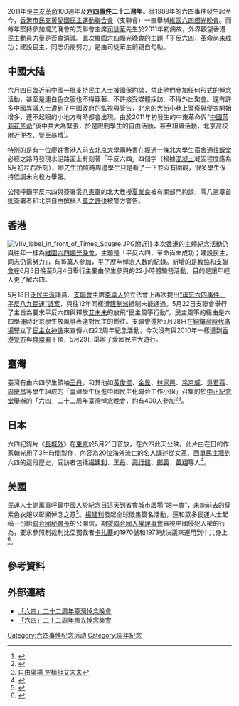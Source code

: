 {{POV|time=2022-01-13T00:24:20}}{{main|六四事件}}

2011年是[[辛亥革命|辛亥革命]]100週年及'''[[六四事件|六四事件]]二十二週年'''。從1989年的六四事件發生起至今，[[香港市民支援愛國民主運動聯合會|香港市民支援愛國民主運動聯合會]]（支聯會）一直舉辦[[維園六四燭光晚會|維園六四燭光晚會]]。而每年堅持參加燭光晚會的支聯會主席[[司徒華|司徒華]]先生於2011年初病故，外界觀望香港[[民主|民主]]動員力量是否會消減。此次維園六四燭光晚會的主題「平反六四，革命尚未成功；建設民主，同志仍需努力」是由司徒華生前親自勾勒。

== 中國大陆 ==
{{Disputed-section}}{{POV-section}}{{Onesource|time=2022-02-11T03:37:54+00:00}}
六月四日臨近前[[中國|中國]]一批支持民主人士被[[國保|國保]]約談，禁止他們參加任何形式的悼念活動，甚至是連白色衣服也不得穿著、不許接受媒體採訪、不得外出聚會。還有許多中國[[異議人士|異議人士]]遭到了[[中國政府|中國政府]]的監視與警告，[[北京|北京]]的大街小巷上警察與便衣開始增多，連不起眼的小地方有時都會出現。由於2011年初發生的中東革命與“[[中國茉莉花革命|中國茉莉花革命]]”後中共大為緊張，於是限制學生的自由活動，甚至組織活動，北京高校附近便衣、警車暴增<ref>{{cite web|url=http://ap.ntdtv.com/b5/20110528/video/63304.html|title=【禁聞】六四敏感日 多人被約談 禁穿白衣|accessdate=2011-05-28|publisher=新唐人|language=zh|archive-date=2011-08-22|archive-url=https://web.archive.org/web/20110822024149/http://ap.ntdtv.com/b5/20110528/video/63304.html|dead-url=no}}</ref>。

特別的是有一位廖姓香港人前去[[北京大學|北京大學]]購時書在經過一條北大學生宿舍通往飯堂必經之路時發現水泥路面上有刻著「平反六四」四個字（根據[[混凝土|混凝土]]凝固程度應為5月初左右所刻），廖先生拍照時周邊學生只是看了一下並沒有圍觀，很多學生保持低調未向校方舉報。

公開呼籲平反六四與簽署[[零八憲章|零八憲章]]的北大教授[[夏業良|夏業良]]被有關部門約談，零八憲章首批簽署者和北京自由撰稿人[[莫之許|莫之許]]也被警方警告。{{Verify credibility}}

== 香港 ==
[[File:VIIV_label_in_front_of_Times_Square.JPG|thumb]]附近]]
本次[[香港|香港]]的主體紀念活動仍與往年一樣為[[維園六四燭光晚會|維園六四燭光晚會]]，主題是「平反六四，革命尚未成功；建設民主，同志仍需努力」，有15萬人參加，平了歷年悼念人數的紀錄。新增的是[[教協|教協]]和[[支聯會|支聯會]]在6月3日晚至6月4日舉行主要由學生參與的22小時體驗營活動，目的是讓年輕人更了解六四。

5月18日[[泛民主派|泛民主派]]議員、[[支聯會|支聯會]]主席[[李卓人|李卓人]]於立法會上再次提出[[平反六四議案|“毋忘六四事件，平反八九民運”議案]]，與往12年同樣遭[[建制派_(香港)|建制派]]抵制未能通過。5月22日支聯會舉行了主旨為要求平反六四與釋放[[艾未未|艾未未]]的放飛“民主風箏行動”，民主風箏的緣由是六四學運時北京學生放風箏表達對民主的嚮往。支聯會還於5月28日在[[銅鑼灣|銅鑼灣]][[時代廣場_(香港)|時代廣場]]豎立了[[民主女神像|民主女神像]]來宣傳六四22周年紀念活動，今次沒有與2010年一樣遭到[[香港警察|香港警方]]與[[食物環境衛生署|食環署]]干預，5月29日舉辦了愛國民主大遊行。

== 臺灣 ==
臺灣有由六四學生領袖[[王丹|王丹]]，和其他如[[黃俊傑|黃俊傑]]、[[金昱|金昱]]、[[林家興|林家興]]、[[凃京威|凃京威]]、[[吳君薇|吳君薇]]、[[周慶昌|周慶昌]]等學生組成的「臺灣學生促進中國民主化聯合工作小組」召集的於[[中正紀念堂|中正紀念堂]]舉辦的「六四」二十二周年臺灣悼念晚會，約有400人參加<ref>{{Cite web |url=http://news.ltn.com.tw/news/life/breakingnews/504046 |title=台跨校串聯悼六四　籲中共認錯 |access-date=2017-06-08 |archive-date=2019-06-12 |archive-url=https://web.archive.org/web/20190612043522/https://news.ltn.com.tw/news/life/breakingnews/504046 }}</ref><ref>[http://www.appledaily.com.tw/appledaily/article/international/20110605/33437134/ 自由廣場 空椅挺艾未未]</ref>。

== 日本 ==
六四紀錄片《[[長城外|長城外]]》在[[東京|東京]]於5月21日首放，在六四此天公映。此片由在日的作家翰光用了3年時間製作，內容為20位海外流亡的名人講述從文革、[[西單民主牆|西單民主牆]]到六四的這段歷史，受訪者包括[[楊建利|楊建利]]、[[王丹|王丹]]、[[高行健|高行健]]、[[鄭義|鄭義]]、[[黃翔|黃翔]]等人<ref>{{cite web|url=http://big5.soundofhope.org/programs/162/189776-1.asp|title=六四紀錄片《長城外》東京首映|accessdate=2011-05-28|publisher=希望之聲|language=zh|archive-date=2016-03-04|archive-url=https://web.archive.org/web/20160304110225/http://big5.soundofhope.org/programs/162/189776-1.asp|dead-url=yes}}</ref>。

== 美國 ==
民運人士[[謝萬軍|謝萬軍]]呼籲中國人於紀念日這天到省會城市廣場“站一會”，未能前去的穿素色衣服以彰顯悼念之意<ref>{{cite web|url=http://big5.soundofhope.org/programs/162/189647-1.asp|title=六四慘案22週年臨近 全球華人準備悼念|accessdate=2011-05-26|publisher=希望之聲|language=zh|deadurl=yes|archiveurl=https://web.archive.org/web/20160304195454/http://big5.soundofhope.org/programs/162/189647-1.asp|archivedate=2016-03-04}}</ref>。[[楊建利|楊建利]]發起全球徵集簽名活動，還和眾多民運人士起稿一份給[[聯合國秘書長|聯合國秘書長]]的公開信，期望[[聯合國人權理事會|聯合國人權理事會]]審視中國侵犯人權的行為，要求參照制裁利比亞獨裁者[[卡扎菲|卡扎菲]]的1970號和1973號決議來運用到中共身上<ref>{{cite web|url=http://big5.soundofhope.org/programs/162/189690-1.asp|title=六四22週年臨近 海外民主人士展開悼念活動|accessdate=2011-05-27|publisher=希望之聲|language=zh}}{{dead link|date=2017年11月 |bot=InternetArchiveBot |fix-attempted=yes }}</ref>。

== 參考資料 ==
{{reflist}}

== 外部連結 ==
*[http://www.facebook.com/event.php?eid=206133259406798 「六四」二十二周年臺灣悼念晚會]
*[http://www.facebook.com/event.php?eid=176950692345458 「六四」二十二周年燭光悼念集會]
{{六四事件}}
[[Category:六四事件纪念活动|Category:六四事件纪念活动]]
[[Category:周年紀念|Category:周年紀念]]